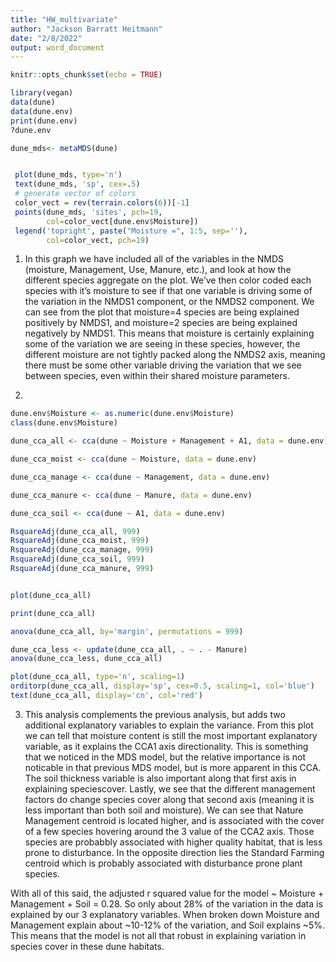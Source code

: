 ```yaml
---
title: "HW_multivariate"
author: "Jackson Barratt Heitmann"
date: "2/8/2022"
output: word_document
---
```


```r
knitr::opts_chunk$set(echo = TRUE)
```

```r
library(vegan)
data(dune)
data(dune.env)
print(dune.env)
?dune.env

dune_mds<- metaMDS(dune)


 plot(dune_mds, type='n')
 text(dune_mds, 'sp', cex=.5)
 # generate vector of colors 
 color_vect = rev(terrain.colors(6))[-1]
 points(dune_mds, 'sites', pch=19, 
        col=color_vect[dune.env$Moisture])
 legend('topright', paste("Moisture =", 1:5, sep=''), 
        col=color_vect, pch=19)
```

1. In this graph we have included all of the variables in the NMDS
(moisture, Management, Use, Manure, etc.), and look at how the different
species aggregate on the plot. We've then color coded each species with
it's moisture to see if that one variable is driving some of the
variation in the NMDS1 component, or the NMDS2 component. We can see from
the plot that moisture=4 species are being explained positively by NMDS1,
and moisture=2 species are being explained negatively by NMDS1. This
means that moisture is certainly explaining some of the variation we are
seeing in these species, however, the different moisture are not tightly
packed along the NMDS2 axis, meaning there must be some other variable
driving the variation that we see between species, even within their
shared moisture parameters.  


2. 
```r
dune.env$Moisture <- as.numeric(dune.env$Moisture)
class(dune.env$Moisture)

dune_cca_all <- cca(dune ~ Moisture + Management + A1, data = dune.env)

dune_cca_moist <- cca(dune ~ Moisture, data = dune.env)

dune_cca_manage <- cca(dune ~ Management, data = dune.env)

dune_cca_manure <- cca(dune ~ Manure, data = dune.env)

dune_cca_soil <- cca(dune ~ A1, data = dune.env)

RsquareAdj(dune_cca_all, 999)
RsquareAdj(dune_cca_moist, 999)
RsquareAdj(dune_cca_manage, 999)
RsquareAdj(dune_cca_soil, 999)
RsquareAdj(dune_cca_manure, 999)


plot(dune_cca_all)

print(dune_cca_all)

anova(dune_cca_all, by='margin', permutations = 999)

dune_cca_less <- update(dune_cca_all, . ~ . - Manure)
anova(dune_cca_less, dune_cca_all)

plot(dune_cca_all, type='n', scaling=1)
orditorp(dune_cca_all, display='sp', cex=0.5, scaling=1, col='blue')
text(dune_cca_all, display='cn', col='red')
```

3. This analysis complements the previous analysis, but adds two
additional explanatory variables to explain the variance. From this plot
we can tell that moisture content is still the most important explanatory
variable, as it explains the CCA1 axis directionality. This is something
that we noticed in the MDS model, but the relative importance is not
noticable in that previous MDS model, but is more apparent in this CCA.
The soil thickness variable is also important along that first axis in explaining speciescover. Lastly, we see that the different management factors do change species cover along that second axis (meaning it is less important than both soil and moisture). We can see that Nature Management centroid is located higher, and is associated with the cover of a few species hovering around the 3 value of the CCA2 axis. Those species are probabbly associated with higher quality habitat, that is less prone to disturbance. In the opposite direction lies the Standard Farming centroid which is probably associated with disturbance prone plant species.

With all of this said, the adjusted r squared value for the model ~
Moisture + Management + Soil = 0.28. So only about 28% of the variation
in the data is explained by our 3 explanatory variables. When broken down
Moisture and Management explain about ~10-12% of the variation, and Soil
explains ~5%. This means that the model is not all that robust in
explaining variation in species cover in these dune habitats. 



